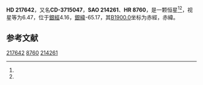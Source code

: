 {{Starbox begin
| name = HD 217642
}}
{{Starbox observe
| epoch = [[J2000.0|J2000.0]]
| constell = {{星座名待查}}<ref name=SIMBAD>{{cite web
 | url=http://simbad.u-strasbg.fr/simbad/sim-id?Ident=HR+8760
 | title =Pulsating variable Star
 | publisher=Centre de Données astronomiques de Strasbourg
 | work=SIMBAD
 | accessdate=2012-07-13}}</ref><ref name=DATA>{{cite web
 | url=http://vizier.u-strasbg.fr/viz-bin/VizieR-5?-out.add=.&-source=5050&-corr=PK=HR&-out.max=9999&HR=8760
 | title=VizieR Detailed Page
 | accessdate=2012-07-13
 | archive-date=2016-03-04
 | archive-url=https://web.archive.org/web/20160304231241/http://vizier.u-strasbg.fr/viz-bin/VizieR-5?-out.add=.&-source=5050&-corr=PK=HR&-out.max=9999&HR=8760
 | dead-url=no
 }}</ref>
| 星官 = 
| ra = {{RA|23|2|34}}<ref name=SIMBAD /><ref name=DATA />
| dec = {{DEC|-36|25|15}}<ref name=SIMBAD /><ref name=DATA />
| appmag_v = 6.47<ref name=SIMBAD /><ref name=DATA />
}}
{{Starbox character
| class = K1III<ref name=SIMBAD /><ref name=DATA />
| b-v = 0.94<ref name=SIMBAD /><ref name=DATA />
| u-b = 0.71<ref name=SIMBAD /><ref name=DATA />
| r-i = <ref name=SIMBAD /><ref name=DATA />
| variable = 
}}
{{Starbox astrometry
| radial_v = 0.71
| prop_mo_ra = 0
| parallax = 0.003
| p_error =
}}
{{Starbox catalog
| names =CD-3715047，[[SAO星表|SAO]] 214261，[[HD星表|HD]] 217642，[[HR星表|HR]] 8760}}
{{Starbox reference |Simbad=HR+8760}}
{{Starbox end}}

'''HD 217642'''，又名'''CD-3715047'''，'''SAO 214261'''、'''HR 8760'''，是一颗恒星<ref name=SIMBAD /><ref name=DATA />，视星等为6.47，位于[[銀道座標系|銀經]]4.16，[[銀道座標系|銀緯]]-65.17，其[[B1900.0|B1900.0]]坐标为赤經{{RA|22|57|0.4}}，赤緯{{DEC|-36|-65.17|28}}。

== 参考文献 ==
{{reflist}}

{{star-stub}}

[[Category:HD和HDE天體|217642]]
[[Category:HR天體|8760]]
[[Category:SAO天體|214261]]